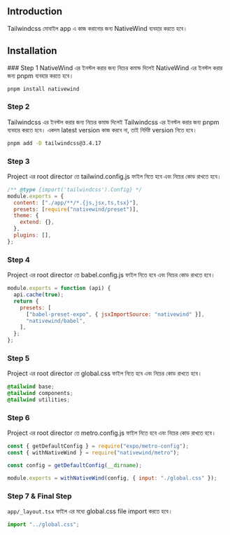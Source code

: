 
## Introduction

Tailwindcss মোবাইল app এ কাজ করানোর জন্য NativeWind ব্যবহার করতে হবে।

## Installation

<Steps>
### Step 1
NativeWind এর ইনস্টল করার জন্য নিচের কমান্ড দিলেই NativeWind এর ইনস্টল করার জন্য pnpm ব্যবহার করতে হবে।

```bash copy
pnpm install nativewind
```

### Step 2

Tailwindcss এর ইনস্টল করার জন্য নিচের কমান্ড দিলেই Tailwindcss এর ইনস্টল করার জন্য pnpm ব্যবহার করতে হবে। একদম latest version কাজ করবে না, তাই নির্দিষ্ট version নিতে হবে।

```bash copy
pnpm add -D tailwindcss@3.4.17
```

### Step 3

Project এর root director তে tailwind.config.js ফাইল নিতে হবে এবং নিচের কোড রাখতে হবে।

```js copy showLineNumbers filename="tailwind.config.js"
/** @type {import('tailwindcss').Config} */
module.exports = {
  content: ["./app/**/*.{js,jsx,ts,tsx}"],
  presets: [require("nativewind/preset")],
  theme: {
    extend: {},
  },
  plugins: [],
};
```

### Step 4

Project এর root director তে babel.config.js ফাইল নিতে হবে এবং নিচের কোড রাখতে হবে।

```js copy showLineNumbers filename="babel.config.js"
module.exports = function (api) {
  api.cache(true);
  return {
    presets: [
      ["babel-preset-expo", { jsxImportSource: "nativewind" }],
      "nativewind/babel",
    ],
  };
};
```

### Step 5

Project এর root director তে global.css ফাইল নিতে হবে এবং নিচের কোড রাখতে হবে।

```css copy showLineNumbers filename="global.css"
@tailwind base;
@tailwind components;
@tailwind utilities;
```

### Step 6

Project এর root director তে metro.config.js ফাইল নিতে হবে এবং নিচের কোড রাখতে হবে।

```js copy showLineNumbers filename="metro.config.js"
const { getDefaultConfig } = require("expo/metro-config");
const { withNativeWind } = require("nativewind/metro");

const config = getDefaultConfig(__dirname);

module.exports = withNativeWind(config, { input: "./global.css" });
```

### Step 7 & Final Step
`app/_layout.tsx` ফাইল এর মধ্যে global.css file import করতে হবে।

```js copy showLineNumbers filename="app/_layout.tsx"
import "../global.css";
```


</Steps>
